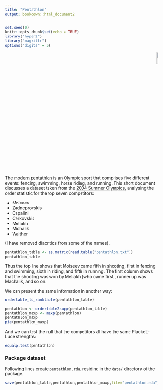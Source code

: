 ```yaml
---
title: "Pentathlon"
output: bookdown::html_document2
---
```


```r
set.seed(0)
knitr::opts_chunk$set(echo = TRUE)
library("hyper2")
library("magrittr")
options("digits" = 5)
```

<p style="text-align: right;">
![](`r system.file("help/figures/hyper2.png", package = "hyper2")`){width=10%}
</p>

The [modern
pentathlon](https://en.wikipedia.org/wiki/Modern_pentathlon) is an
Olympic sport that comprises five different events: fencing, swimming,
horse riding, and running.  This short document discusses a dataset
taken from the [2004 Summer
Olympics](https://en.wikipedia.org/wiki/Modern_pentathlon_at_the_2004_Summer_Olympics),
analysing the order statistic for the top seven competitors:

		
* Moiseev		
* Zadneprovskis	
* Capalini	
* Cerkovskis	
* Meliakh		
* Michalik	
* Walther		

(I have removed diacritics from some of the names).


```r
pentathlon_table <- as.matrix(read.table("pentathlon.txt"))
pentathlon_table
```

Thus the top line shows that Moiseev came fifth in shooting, first in
fencing and swimming, sixth in riding, and fifth in running.  The
first column shows that the shooting was won by Meliakh (who came
first), runner up was Machalik, and so on.

We can present the same information in another way:

```r
ordertable_to_ranktable(pentathlon_table)
```


```r
pentathlon <- ordertable2supp(pentathlon_table)
pentathlon_maxp <- maxp(pentathlon)
pentathlon_maxp
pie(pentathlon_maxp)
```

And we can test the null that the competitors all have the same
Plackett-Luce strengths:

```r
equalp.test(pentathlon)
```


### Package dataset {-}

Following lines create `pentathlon.rda`, residing in the `data/` directory of the package.

```r
save(pentathlon_table,pentathlon,pentathlon_maxp,file="pentathlon.rda")
```
